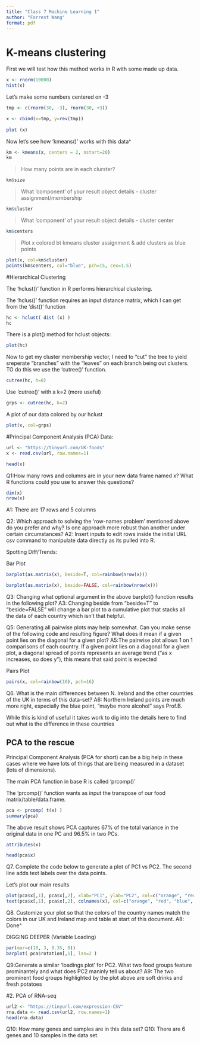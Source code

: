 ```yaml
---
title: "Class 7 Machine Learning 1"
author: "Forrest Wang"
format: pdf
---
```


# K-means clustering

First we will test how this method works in R with some made up data.
```r
x <- rnorm(10000)
hist(x)
```

Let's make some numbers centered on -3
```r
tmp <- c(rnorm(30, -3), rnorm(30, +3))

x <- cbind(x=tmp, y=rev(tmp))
           
plot (x)
```

Now let's see how 'kmeans()' works with this data^
```r
km <- kmeans(x, centers = 2, nstart=20)
km
```

> How many points are in each clurster?
```r
km$size
```

> What 'component' of your result object details
  - cluster assignment/membership
  
```r
km$cluster
```
  
> What 'component' of your result object details
  - cluster center

```r
km$centers
```

> Plot x colored bt kmeans cluster assignment & add clusters as blue points

```r
plot(x, col=km$cluster)
points(km$centers, col="blue", pch=15, cex=1.5)
```

#Hierarchical Clustering

The 'hclust()' function in R performs hierarchical clustering.

The 'hclus()' function requires an input distance matrix, which I can get from the 'dist()' function
```r
hc <- hclust( dist (x) )
hc
```

There is a plot() method for hclust objects:


```r
plot(hc)
```

Now to get my cluster membership vector, I need to "cut" the tree to yield sreperate "branches" with the "leaves" on each branch being out clusters. TO do this we use the 'cutree()' function.
```r
cutree(hc, h=8)
```

Use 'cutree()' with a k=2 (more useful)
```r
grps <- cutree(hc, k=2)
```

A plot of our data colored by our hclust 
```r
plot(x, col=grps)
```

#Principal Component Analysis (PCA)
Data:
```r
url <- "https://tinyurl.com/UK-foods"
x <- read.csv(url, row.names=1)

head(x)
```

Q1:How many rows and columns are in your new data frame named x? What R functions could you use to answer this questions?
```r
dim(x)
nrow(x)
```
A1: There are 17 rows and 5 columns



Q2: Which approach to solving the ‘row-names problem’ mentioned above do you prefer and why? Is one approach more robust than another under certain circumstances?
A2: Insert inputs to edit rows inside the initial URL csv command to manipulate data directly as its pulled into R. 




Spotting Diff/Trends: 

Bar Plot
```r
barplot(as.matrix(x), beside=T, col=rainbow(nrow(x)))
```

```r
barplot(as.matrix(x), beside=FALSE, col=rainbow(nrow(x)))
```
Q3: Changing what optional argument in the above barplot() function results in the following plot?
A3: Changing beside from "beside=T" to "beside=FALSE" will change a bar plot to a cumulative plot that stacks all the data of each country which isn't that helpful. 

Q5: Generating all pairwise plots may help somewhat. Can you make sense of the following code and resulting figure? What does it mean if a given point lies on the diagonal for a given plot?
A5:The pairwise plot allows 1 on 1 comparisons of each country. If a given point lies on a diagonal for a given plot, a diagonal spread of points represents an average trend ("as x increases, so does y"), this means that said point is expected




Pairs Plot
```r
pairs(x, col=rainbow(10), pch=16)
```
Q6. What is the main differences between N. Ireland and the other countries of the UK in terms of this data-set?
A6: Northern Ireland points are much more right, especially the blue point, "maybe more alcohol" says Prof.B. 

While this is kind of useful it takes work to dig into the details here to find out what is the difference in these countries

## PCA to the rescue

Principal Component Analysis (PCA for short) can be a big help in these cases where we have lots of things that are being measured in a dataset (lots of dimensions).

The main PCA function in base R is called 'prcomp()'

The 'prcomp()' function wants as input the transpose of our food matrix/table/data.frame.

```r
pca <- prcomp( t(x) )
summary(pca)
```

The above result shows PCA captures 67% of the total variance in the original data in one PC and 96.5% in two PCs.

```r
attributes(x)
```


```r
head(pca$x)
```



Q7. Complete the code below to generate a plot of PC1 vs PC2. The second line adds text labels over the data points.

Let's plot our main results
```r
plot(pca$x[,1], pca$x[,2], xlab="PC1", ylab="PC2", col=c("orange", "red", "blue", "darkgreen"))
text(pca$x[,1], pca$x[,2], colnames(x), col=c("orange", "red", "blue", "darkgreen"))
```
Q8. Customize your plot so that the colors of the country names match the colors in our UK and Ireland map and table at start of this document.
A8: Done^



DIGGING DEEPER (Variable Loading)

```r
par(mar=c(10, 3, 0.35, 0))
barplot( pca$rotation[,1], las=2 )
```

Q9:Generate a similar ‘loadings plot’ for PC2. What two food groups feature prominantely and what does PC2 maninly tell us about?
A9: The two prominent food groups highlighted by the plot above are soft drinks and fresh potatoes



#2. PCA of RNA-seq
```r
url2 <- "https://tinyurl.com/expression-CSV"
rna.data <- read.csv(url2, row.names=1)
head(rna.data)
```
Q10: How many genes and samples are in this data set?
Q10: There are 6 genes and 10 samples in the data set.





























